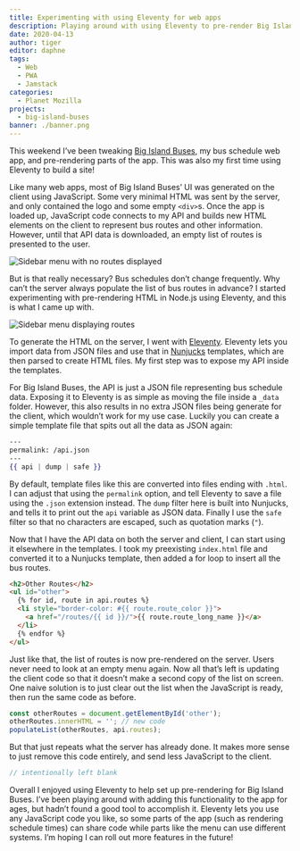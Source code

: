 ```yaml
---
title: Experimenting with using Eleventy for web apps
description: Playing around with using Eleventy to pre-render Big Island Buses
date: 2020-04-13
author: tiger
editor: daphne
tags:
  - Web
  - PWA
  - Jamstack
categories:
  - Planet Mozilla
projects:
  - big-island-buses
banner: ./banner.png
---
```



This weekend I’ve been tweaking [Big Island Buses](/projects/big-island-buses/), my bus schedule web app, and pre-rendering parts of the app. This was also my first time using Eleventy to build a site!

<GitHub repo="NotWoods/big-island-buses" />

Like many web apps, most of Big Island Buses’ UI was generated on the client using JavaScript. Some very minimal HTML was sent by the server, and only contained the logo and some empty `<div>`s. Once the app is loaded up, JavaScript code connects to my API and builds new HTML elements on the client to represent bus routes and other information. However, until that API data is downloaded, an empty list of routes is presented to the user.

![Sidebar menu with no routes displayed](/posts/eleventy-bus-app-experiment/empty_menu.png)

But is that really necessary? Bus schedules don’t change frequently. Why can’t the server always populate the list of bus routes in advance? I started experimenting with pre-rendering HTML in Node.js using Eleventy, and this is what I came up with.

![Sidebar menu displaying routes](/posts/eleventy-bus-app-experiment/populated_menu.png)

To generate the HTML on the server, I went with [Eleventy](https://www.11ty.dev/). Eleventy lets you import data from JSON files and use that in [Nunjucks](https://mozilla.github.io/nunjucks/) templates, which are then parsed to create HTML files. My first step was to expose my API inside the templates.

For Big Island Buses, the API is just a JSON file representing bus schedule data. Exposing it to Eleventy is as simple as moving the file inside a `_data` folder. However, this also results in no extra JSON files being generate for the client, which wouldn’t work for my use case. Luckily you can create a simple template file that spits out all the data as JSON again:

```handlebars title="_data/api.json.njk"
---
permalink: /api.json
---
{{ api | dump | safe }}
```

By default, template files like this are converted into files ending with `.html`. I can adjust that using the `permalink` option, and tell Eleventy to save a file using the `.json` extension instead. The `dump` filter here is built into Nunjucks, and tells it to print out the `api` variable as JSON data. Finally I use the `safe` filter so that no characters are escaped, such as quotation marks (`"`).

Now that I have the API data on both the server and client, I can start using it elsewhere in the templates. I took my preexisting `index.html` file and converted it to a Nunjucks template, then added a for loop to insert all the bus routes.

```html
<h2>Other Routes</h2>
<ul id="other">
  {% for id, route in api.routes %}
  <li style="border-color: #{{ route.route_color }}">
    <a href="/routes/{{ id }}/">{{ route.route_long_name }}</a>
  </li>
  {% endfor %}
</ul>
```

Just like that, the list of routes is now pre-rendered on the server. Users never need to look at an empty menu again. Now all that’s left is updating the client code so that it doesn’t make a second copy of the list on screen. One naive solution is to just clear out the list when the JavaScript is ready, then run the same code as before.

```js title="render.js" {2}
const otherRoutes = document.getElementById('other');
otherRoutes.innerHTML = ''; // new code
populateList(otherRoutes, api.routes);
```

But that just repeats what the server has already done. It makes more sense to just remove this code entirely, and send less JavaScript to the client.

```js title="render.js"
// intentionally left blank
```

Overall I enjoyed using Eleventy to help set up pre-rendering for Big Island Buses. I’ve been playing around with adding this functionality to the app for ages, but hadn’t found a good tool to accomplish it. Eleventy lets you use any JavaScript code you like, so some parts of the app (such as rendering schedule times) can share code while parts like the menu can use different systems. I’m hoping I can roll out more features in the future!
